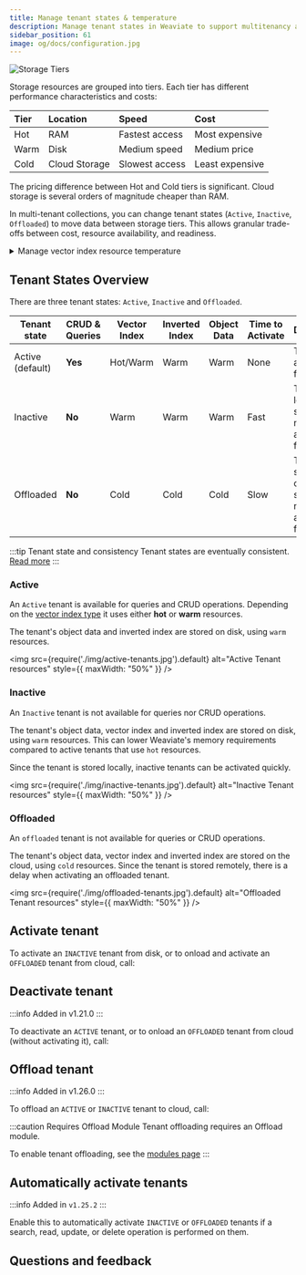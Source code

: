 ```yaml
---
title: Manage tenant states & temperature
description: Manage tenant states in Weaviate to support multitenancy and secure data separation.
sidebar_position: 61
image: og/docs/configuration.jpg
---
```



![Storage Tiers](./img/storage-tiers.jpg)

Storage resources are grouped into tiers. Each tier has different performance characteristics and costs:

| Tier | Location | Speed | Cost |
| :- | :- | :- | :- |
| Hot | RAM | Fastest access | Most expensive |
| Warm | Disk | Medium speed | Medium price |
| Cold | Cloud Storage | Slowest access | Least expensive |

The pricing difference between Hot and Cold tiers is significant. Cloud storage is several orders of magnitude cheaper than RAM.

In multi-tenant collections, you can change tenant states (`Active`, `Inactive`, `Offloaded`) to move data between storage tiers. This allows granular trade-offs between cost, resource availability, and readiness.

<details>
  <summary>Manage vector index resource temperature</summary>

The vector index type affects its default resource type.

* [`HNSW` index (default)](/weaviate/config-refs/indexing/vector-index.mdx#hnsw-index) - uses the vector index in RAM, a **Hot** resource.
* [`Flat` index](/weaviate/config-refs/indexing/vector-index.mdx#flat-index) - uses the vector index on disk, a **Warm** resource.
* [`Dynamic` index](/weaviate/config-refs/indexing/vector-index.mdx#dynamic-index) - starts as a flat index (using a **Warm** resource), then switches to an HNSW index (a **Hot** resource) at a predetermined threshold.

</details>

## Tenant States Overview

There are three tenant states: `Active`, `Inactive` and `Offloaded`.

| Tenant state     | CRUD & Queries | Vector Index | Inverted Index | Object Data | Time to Activate |Description |
|------------------|----------------|--------------|----------------|-------------|------------------|------------|
| Active (default) | **Yes**        | Hot/Warm     | Warm           | Warm        | None             |Tenant is available for use |
| Inactive         | **No**         | Warm         | Warm           | Warm        | Fast             |Tenant is locally stored but not available for use |
| Offloaded        | **No**         | Cold         | Cold           | Cold        | Slow             |Tenant is stored in cloud storage and not available for use |

:::tip Tenant state and consistency
Tenant states are eventually consistent. [Read more](/weaviate/concepts/replication-architecture/consistency#tenant-states-and-data-objects)
:::

### Active

An `Active` tenant is available for queries and CRUD operations. Depending on the [vector index type](/weaviate/starter-guides/managing-resources#vector-index-types) it uses either **hot** or **warm** resources.

The tenant's object data and inverted index are stored on disk, using `warm` resources.

<img
    src={require('./img/active-tenants.jpg').default}
    alt="Active Tenant resources"
    style={{ maxWidth: "50%" }}
/>

### Inactive

An `Inactive` tenant is not available for queries nor CRUD operations.

The tenant's object data, vector index and inverted index are stored on disk, using `warm` resources. This can lower Weaviate's memory requirements compared to active tenants that use `hot` resources.

Since the tenant is stored locally, inactive tenants can be activated quickly.

<img
    src={require('./img/inactive-tenants.jpg').default}
    alt="Inactive Tenant resources"
    style={{ maxWidth: "50%" }}
/>

### Offloaded


<OffloadingLimitation/>

An `offloaded` tenant is not available for queries or CRUD operations.

The tenant's object data, vector index and inverted index are stored on the cloud, using `cold` resources. Since the tenant is stored remotely, there is a delay when activating an offloaded tenant.

<img
    src={require('./img/offloaded-tenants.jpg').default}
    alt="Offloaded Tenant resources"
    style={{ maxWidth: "50%" }}
/>

## Activate tenant

To activate an `INACTIVE` tenant from disk, or to onload and activate an `OFFLOADED` tenant from cloud, call:

<Tabs groupId="languages">
  <TabItem value="py" label="Python Client v4">
    <FilteredTextBlock
      text={PyCode}
      startMarker="# START ActivateTenants"
      endMarker="# END ActivateTenants"
      language="py"
    />
  </TabItem>

  <TabItem value="js" label="JS/TS Client v3">
    <FilteredTextBlock
      text={TSCode}
      startMarker="// START ActivateTenants"
      endMarker="// END ActivateTenants"
      language="ts"
    />
  </TabItem>
</Tabs>

## Deactivate tenant

:::info Added in v1.21.0
:::

To deactivate an `ACTIVE` tenant, or to onload an `OFFLOADED` tenant from cloud (without activating it), call:

<Tabs groupId="languages">
  <TabItem value="py" label="Python Client v4">
    <FilteredTextBlock
      text={PyCode}
      startMarker="# START DeactivateTenants"
      endMarker="# END DeactivateTenants"
      language="py"
    />
  </TabItem>

  <TabItem value="js" label="JS/TS Client v3">
    <FilteredTextBlock
      text={TSCode}
      startMarker="// START DeactivateTenants"
      endMarker="// END DeactivateTenants"
      language="ts"
    />
  </TabItem>
</Tabs>

## Offload tenant

:::info Added in v1.26.0
:::

To offload an `ACTIVE` or `INACTIVE` tenant to cloud, call:

<Tabs groupId="languages">
  <TabItem value="py" label="Python Client v4">
    <FilteredTextBlock
      text={PyCode}
      startMarker="# START OffloadTenants"
      endMarker="# END OffloadTenants"
      language="py"
    />
  </TabItem>

  <TabItem value="js" label="JS/TS Client v3">
    <FilteredTextBlock
      text={TSCode}
      startMarker="// START OffloadTenants"
      endMarker="// END OffloadTenants"
      language="ts"
    />
  </TabItem>
</Tabs>

:::caution Requires Offload Module
Tenant offloading requires an Offload module.

To enable tenant offloading, see the [modules page](../configuration/modules.md#tenant-offload-modules)
:::

## Automatically activate tenants

:::info Added in `v1.25.2`
:::

Enable this to automatically activate `INACTIVE` or `OFFLOADED` tenants if a search, read, update, or delete operation is performed on them.

<Tabs groupId="languages">
  <TabItem value="py" label="Python Client v4">
    <FilteredTextBlock
      text={PyCode}
      startMarker="# START EnableAutoActivation"
      endMarker="# END EnableAutoActivation"
      language="py"
    />
  </TabItem>

  <TabItem value="js" label="JS/TS Client v3">
    <FilteredTextBlock
      text={TSCode}
      startMarker="// START EnableAutoActivation"
      endMarker="// END EnableAutoActivation"
      language="ts"
    />
  </TabItem>

</Tabs>

## Questions and feedback


<DocsFeedback/>

